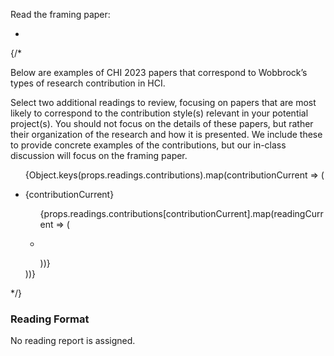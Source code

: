 
<UnderDevelopment display={true} />

Read the framing paper:

<ul>
    <li key={props.readings.framing.title}>
        <p><FormattedReading reading={props.readings.framing}/></p>
    </li>
</ul>

{/*

Below are examples of CHI 2023 papers that correspond to Wobbrock’s types of research contribution in HCI.

Select two additional readings to review, focusing on papers that are most likely to correspond to the contribution style(s) relevant in your potential project(s).
You should not focus on the details of these papers, but rather their organization of the research and how it is presented.
We include these to provide concrete examples of the contributions, but our in-class discussion will focus on the framing paper.

<ul>
    {Object.keys(props.readings.contributions).map(contributionCurrent => (
        <li key={contributionCurrent}>
            <p>{contributionCurrent}</p>
            <ul>
                {props.readings.contributions[contributionCurrent].map(readingCurrent => (
                    <li key={readingCurrent.title}>
                        <p><FormattedReading reading={readingCurrent}/></p>
                    </li>
                ))}
            </ul>
        </li>
    ))}
</ul>
*/}

### Reading Format

No reading report is assigned.

